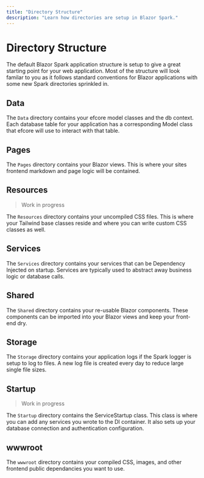 ```yaml
---
title: "Directory Structure"
description: "Learn how directories are setup in Blazor Spark."
---
```


# Directory Structure

The default Blazor Spark application structure is setup to give a great starting point for your web application. 
Most of the structure will look familar to you as it follows standard conventions for Blazor applications with some new Spark directories sprinkled in.

## Data
The `Data` directory contains your efcore model classes and the db context. Each database table for your application has a corresponding Model class that efcore will use to interact with that table.

## Pages
The `Pages` directory contains your Blazor views. This is where your sites frontend markdown and page logic will be contained.

## Resources
> Work in progress

The `Resources` directory contains your uncompiled CSS files. This is where your Tailwind base classes reside and where you can write custom CSS classes as well.

## Services
The `Services` directory contains your services that can be Dependency Injected on startup. Services are typically used to abstract away business logic or database calls.

## Shared
The `Shared` directory contains your re-usable Blazor components. These components can be imported into your Blazor views and keep your front-end dry.

## Storage
The `Storage` directory contains your application logs if the Spark logger is setup to log to files. A new log file is created every day to reduce large single file sizes.

## Startup
> Work in progress

The `Startup` directory contains the ServiceStartup class. This class is where you can add any services you wrote to the DI container. It also sets up your database connection and authentication configuration.


## wwwroot
The `wwwroot` directory contains your compiled CSS, images, and other frontend public dependancies you want to use.